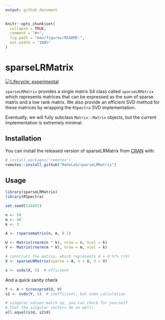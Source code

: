 ```yaml
---
output: github_document
---
```


<!-- README.md is generated from README.Rmd. Please edit that file -->

```r
knitr::opts_chunk$set(
  collapse = TRUE,
  comment = "#>",
  fig.path = "man/figures/README-",
  out.width = "100%"
)
```

# sparseLRMatrix

<!-- badges: start -->
[![Lifecycle: experimental](https://img.shields.io/badge/lifecycle-experimental-orange.svg)](https://www.tidyverse.org/lifecycle/#experimental)
<!-- badges: end -->

`sparseLRMatrix` provides a single matrix S4 class called `sparseLRMatrix` which represents matrices that can be expressed as the sum of sparse matrix and a low rank matrix. We also provide an efficient SVD method for these matrices by wrapping the `RSpectra` SVD implementation.

Eventually, we will fully subclass `Matrix::Matrix` objects, but the current implementation is extremely minimal.

## Installation

You can install the released version of sparseLRMatrix from [CRAN](https://CRAN.R-project.org) with:

``` r
# install.packages("remotes")
remotes::install_github("RoheLab/sparseLRMatrix")
```

## Usage

```r
library(sparseLRMatrix)
library(RSpectra)

set.seed(528491)

n <- 50
m <- 40
k <- 3

A <- rsparsematrix(n, m, 0.1)

U <- Matrix(rnorm(n * k), nrow = n, ncol = k)
V <- Matrix(rnorm(m * k), nrow = m, ncol = k)

# construct the matrix, which represents A + U %*% t(V)
X <- sparseLRMatrix(sparse = A, U = U, V = V)

s <- svds(X, 5)  # efficient
```

And a quick sanity check

```r
Y <- A + tcrossprod(U, V)
s2 <- svds(Y, 5)  # inefficient, but same calculation

# singular values match up, you can check for yourself
# that the singular vectors do as well!
all.equal(s$d, s2$d)
```

